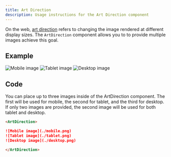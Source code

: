 ```yaml
---
title: Art Direction
description: Usage instructions for the Art Direction component
---
```


<PageDescription>

On the web, [art direction](https://developer.mozilla.org/en-US/docs/Learn/HTML/Multimedia_and_embedding/Responsive_images#Art_direction) refers to changing the image rendered at different display sizes. The `ArtDirection` component allows you to to provide multiple images achieve this goal.

</PageDescription>

## Example

<ArtDirection>

![Mobile image](./mobile.png)
![Tablet image](./tablet.png)
![Desktop image](./desktop.png)

</ArtDirection>

## Code

You can place up to three images inside of the ArtDirection component. The first will be used for mobile, the second for tablet, and the third for desktop. If only two images are provided, the second image will be used for both tablet and desktop.

```markdown path=components/ArtDirection.js src=https://github.com/carbon-design-system/gatsby-theme-carbon/tree/master/packages/gatsby-theme-carbon/src/components/ArtDirection
<ArtDirection>

![Mobile image](./mobile.png)
![Tablet image](./tablet.png)
![Desktop image](./desktop.png)

</ArtDirection>
```
